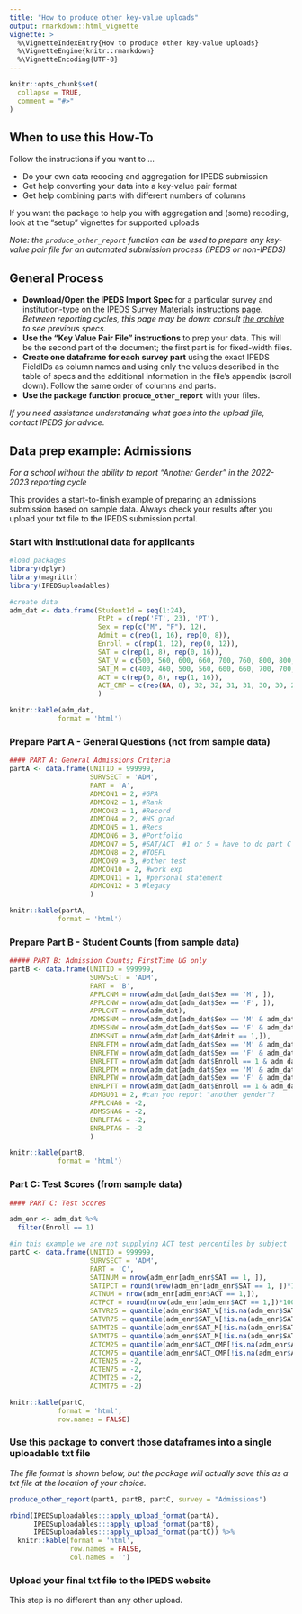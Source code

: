 ```yaml
---
title: "How to produce other key-value uploads"
output: rmarkdown::html_vignette
vignette: >
  %\VignetteIndexEntry{How to produce other key-value uploads}
  %\VignetteEngine{knitr::rmarkdown}
  %\VignetteEncoding{UTF-8}
---
```


```r
knitr::opts_chunk$set(
  collapse = TRUE,
  comment = "#>"
)
```

## When to use this How-To 

Follow the instructions if you want to ...

* Do your own data recoding and aggregation for IPEDS submission 
* Get help converting your data into a key-value pair format
* Get help combining parts with different numbers of columns 


If you want the package to help you with aggregation and (some) recoding, look at the "setup" vignettes for supported uploads

*Note: the `produce_other_report` function can be used to prepare any key-value pair file for an automated submission process (IPEDS or non-IPEDS)*


## General Process

* **Download/Open the IPEDS Import Spec** for a particular survey and institution-type on the [IPEDS Survey Materials instructions page](https://surveys.nces.ed.gov/ipeds/public/survey-materials/results). *Between reporting cycles, this page may be down: consult [the archive](https://nces.ed.gov/ipeds/use-the-data/annual-survey-forms-packages-archived) to see previous specs.*
* **Use the "Key Value Pair File" instructions** to prep your data. This will be the second part of the document; the first part is for fixed-width files.
* **Create one dataframe for each survey part** using the exact IPEDS FieldIDs as column names and using only the values described in the table of specs and the additional information in the file's appendix (scroll down).  Follow the same order of columns and parts.
* **Use the package function `produce_other_report`** with your files.

*If you need assistance understanding what goes into the upload file, contact IPEDS for advice.*

## Data prep example: Admissions 

*For a school without the ability to report "Another Gender" in the 2022-2023 reporting cycle*  

This provides a start-to-finish example of preparing an admissions submission based on sample data. Always check your results after you upload your txt file to the IPEDS submission portal.

### Start with institutional data for applicants 
```r
#load packages
library(dplyr)
library(magrittr)
library(IPEDSuploadables)
```


```r
#create data
adm_dat <- data.frame(StudentId = seq(1:24),
                      FtPt = c(rep('FT', 23), 'PT'),
                      Sex = rep(c("M", "F"), 12),
                      Admit = c(rep(1, 16), rep(0, 8)),
                      Enroll = c(rep(1, 12), rep(0, 12)),
                      SAT = c(rep(1, 8), rep(0, 16)),
                      SAT_V = c(500, 560, 600, 660, 700, 760, 800, 800, rep(NA, 16)),
                      SAT_M = c(400, 460, 500, 560, 600, 660, 700, 700, rep(NA, 16)),
                      ACT = c(rep(0, 8), rep(1, 16)),
                      ACT_CMP = c(rep(NA, 8), 32, 32, 31, 31, 30, 30, 29, 29, 28, 28, 27, 27, 26, 26, 25, 25)
                      )
```

```r
knitr::kable(adm_dat, 
            format = 'html')
```

### Prepare Part A - General Questions (not from sample data)
```r
#### PART A: General Admissions Criteria
partA <- data.frame(UNITID = 999999,
                    SURVSECT = 'ADM',
                    PART = 'A',
                    ADMCON1 = 2, #GPA
                    ADMCON2 = 1, #Rank
                    ADMCON3 = 1, #Record
                    ADMCON4 = 2, #HS grad
                    ADMCON5 = 1, #Recs
                    ADMCON6 = 3, #Portfolio
                    ADMCON7 = 5, #SAT/ACT  #1 or 5 = have to do part C
                    ADMCON8 = 2, #TOEFL
                    ADMCON9 = 3, #other test
                    ADMCON10 = 2, #work exp
                    ADMCON11 = 1, #personal statement
                    ADMCON12 = 3 #legacy
                    )
```

```r
knitr::kable(partA, 
            format = 'html')
```
### Prepare Part B - Student Counts (from sample data)
```r
##### PART B: Admission Counts; FirstTime UG only
partB <- data.frame(UNITID = 999999,
                    SURVSECT = 'ADM',
                    PART = 'B',
                    APPLCNM = nrow(adm_dat[adm_dat$Sex == 'M', ]),
                    APPLCNW = nrow(adm_dat[adm_dat$Sex == 'F', ]),
                    APPLCNT = nrow(adm_dat),
                    ADMSSNM = nrow(adm_dat[adm_dat$Sex == 'M' & adm_dat$Admit == 1,]),
                    ADMSSNW = nrow(adm_dat[adm_dat$Sex == 'F' & adm_dat$Admit == 1,]),
                    ADMSSNT = nrow(adm_dat[adm_dat$Admit == 1,]),
                    ENRLFTM = nrow(adm_dat[adm_dat$Sex == 'M' & adm_dat$Enroll == 1 & adm_dat$FtPt == 'FT', ]),
                    ENRLFTW = nrow(adm_dat[adm_dat$Sex == 'F' & adm_dat$Enroll == 1 & adm_dat$FtPt == 'FT', ]),
                    ENRLFTT = nrow(adm_dat[adm_dat$Enroll == 1 & adm_dat$FtPt == 'FT', ]),
                    ENRLPTM = nrow(adm_dat[adm_dat$Sex == 'M' & adm_dat$Enroll == 1 & adm_dat$FtPt == 'PT', ]),
                    ENRLPTW = nrow(adm_dat[adm_dat$Sex == 'F' & adm_dat$Enroll == 1 & adm_dat$FtPt == 'PT', ]),
                    ENRLPTT = nrow(adm_dat[adm_dat$Enroll == 1 & adm_dat$FtPt == 'PT', ]),
                    ADMGU01 = 2, #can you report "another gender"?
                    APPLCNAG = -2,
                    ADMSSNAG = -2,
                    ENRLFTAG = -2,
                    ENRLPTAG = -2
                    )
```

```r
knitr::kable(partB, 
            format = 'html')
```

### Part C: Test Scores (from sample data)
```r
#### PART C: Test Scores

adm_enr <- adm_dat %>%
  filter(Enroll == 1)

#in this example we are not supplying ACT test percentiles by subject
partC <- data.frame(UNITID = 999999,
                    SURVSECT = 'ADM',
                    PART = 'C',
                    SATINUM = nrow(adm_enr[adm_enr$SAT == 1, ]),
                    SATIPCT = round(nrow(adm_enr[adm_enr$SAT == 1, ])*100/nrow(adm_enr), 0),
                    ACTNUM = nrow(adm_enr[adm_enr$ACT == 1,]),
                    ACTPCT = round(nrow(adm_enr[adm_enr$ACT == 1,])*100/nrow(adm_enr), 0),
                    SATVR25 = quantile(adm_enr$SAT_V[!is.na(adm_enr$SAT_V)], .25),
                    SATVR75 = quantile(adm_enr$SAT_V[!is.na(adm_enr$SAT_V)], .75),
                    SATMT25 = quantile(adm_enr$SAT_M[!is.na(adm_enr$SAT_M)], .25),
                    SATMT75 = quantile(adm_enr$SAT_M[!is.na(adm_enr$SAT_M)], .75),
                    ACTCM25 = quantile(adm_enr$ACT_CMP[!is.na(adm_enr$ACT_CMP)], .25),
                    ACTCM75 = quantile(adm_enr$ACT_CMP[!is.na(adm_enr$ACT_CMP)], .75),
                    ACTEN25 = -2,
                    ACTEN75 = -2,
                    ACTMT25 = -2,
                    ACTMT75 = -2)
```

```r
knitr::kable(partC, 
            format = 'html', 
            row.names = FALSE)
```



### Use this package to convert those dataframes into a single uploadable txt file

*The file format is shown below, but the package will actually save this as a txt file at the location of your choice.*

```r
produce_other_report(partA, partB, partC, survey = "Admissions")
```

```r
rbind(IPEDSuploadables:::apply_upload_format(partA),
      IPEDSuploadables:::apply_upload_format(partB),
      IPEDSuploadables:::apply_upload_format(partC)) %>%
  knitr::kable(format = 'html',
               row.names = FALSE,
               col.names = '')
```
### Upload your final txt file to the IPEDS website
This step is no different than any other upload.

